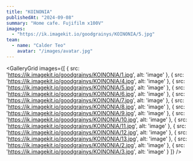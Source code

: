 ```yaml
---
title: "KOINONIA"
publishedAt: "2024-09-08"
summary: "Home cafe. Fujifilm x100V"
images:
  - "https://ik.imagekit.io/goodgrainys/KOINONIA/5.jpg"
team:
  - name: "Calder Teo"
    avatar: "/images/avatar.jpg"
---
```



<GalleryGrid images={[
  { src: 'https://ik.imagekit.io/goodgrainys/KOINONIA/1.jpg', alt: 'image' },
  { src: 'https://ik.imagekit.io/goodgrainys/KOINONIA/4.jpg', alt: 'image' },
  { src: 'https://ik.imagekit.io/goodgrainys/KOINONIA/5.jpg', alt: 'image' },
  { src: 'https://ik.imagekit.io/goodgrainys/KOINONIA/6.jpg', alt: 'image' },
  { src: 'https://ik.imagekit.io/goodgrainys/KOINONIA/7.jpg', alt: 'image' },
  { src: 'https://ik.imagekit.io/goodgrainys/KOINONIA/8.jpg', alt: 'image' },
  { src: 'https://ik.imagekit.io/goodgrainys/KOINONIA/9.jpg', alt: 'image' },
  { src: 'https://ik.imagekit.io/goodgrainys/KOINONIA/10.jpg', alt: 'image' },
  { src: 'https://ik.imagekit.io/goodgrainys/KOINONIA/11.jpg', alt: 'image' },
  { src: 'https://ik.imagekit.io/goodgrainys/KOINONIA/12.jpg', alt: 'image' },
  { src: 'https://ik.imagekit.io/goodgrainys/KOINONIA/13.jpg', alt: 'image' },
  { src: 'https://ik.imagekit.io/goodgrainys/KOINONIA/2.jpg', alt: 'image' },
  { src: 'https://ik.imagekit.io/goodgrainys/KOINONIA/3.jpg', alt: 'image' }
]} />

